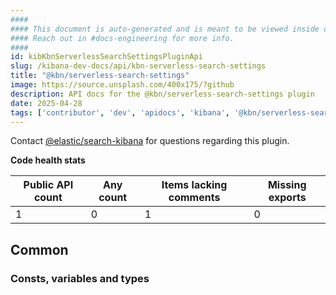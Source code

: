 ```yaml
---
####
#### This document is auto-generated and is meant to be viewed inside our experimental, new docs system.
#### Reach out in #docs-engineering for more info.
####
id: kibKbnServerlessSearchSettingsPluginApi
slug: /kibana-dev-docs/api/kbn-serverless-search-settings
title: "@kbn/serverless-search-settings"
image: https://source.unsplash.com/400x175/?github
description: API docs for the @kbn/serverless-search-settings plugin
date: 2025-04-28
tags: ['contributor', 'dev', 'apidocs', 'kibana', '@kbn/serverless-search-settings']
---
```




Contact [@elastic/search-kibana](https://github.com/orgs/elastic/teams/search-kibana) for questions regarding this plugin.

**Code health stats**

| Public API count  | Any count | Items lacking comments | Missing exports |
|-------------------|-----------|------------------------|-----------------|
| 1 | 0 | 1 | 0 |

## Common

### Consts, variables and types
<DocDefinitionList data={kbnServerlessSearchSettingsObj.common.misc}/>

